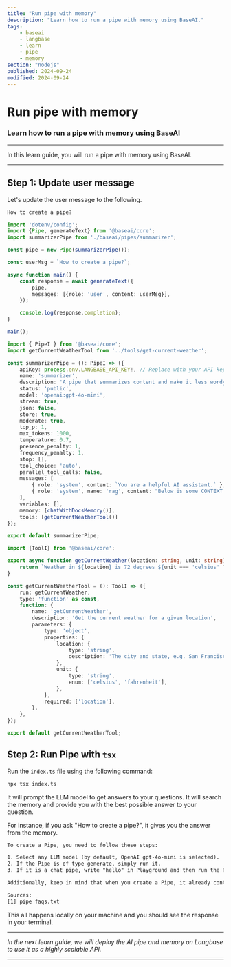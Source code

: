 ```yaml
---
title: "Run pipe with memory"
description: "Learn how to run a pipe with memory using BaseAI."
tags:
    - baseai
    - langbase
    - learn
    - pipe
    - memory
section: "nodejs"
published: 2024-09-24
modified: 2024-09-24
---
```


# Run pipe with memory

### Learn how to run a pipe with memory using BaseAI

---

In this learn guide, you will run a pipe with memory using BaseAI.

---

## Step 1: Update user message

Let's update the user message to the following.

```txt
How to create a pipe?
```

<CodeGroup exampleTitle="Chat with docs RAG" title="Integrate memory with the pipe">

```ts {{ title: 'index.ts' }}
import 'dotenv/config';
import {Pipe, generateText} from '@baseai/core';
import summarizerPipe from './baseai/pipes/summarizer';

const pipe = new Pipe(summarizerPipe());

const userMsg = `How to create a pipe?`;

async function main() {
	const response = await generateText({
		pipe,
		messages: [{role: 'user', content: userMsg}],
	});

	console.log(response.completion);
}

main();
```

```ts {{ title: './baseai/pipes/summarizer.ts' }}
import { PipeI } from '@baseai/core';
import getCurrentWeatherTool from '../tools/get-current-weather';

const summarizerPipe = (): PipeI => ({
	apiKey: process.env.LANGBASE_API_KEY!, // Replace with your API key https://langbase.com/docs/api-reference/api-keys
	name: 'summarizer',
	description: 'A pipe that summarizes content and make it less wordy',
	status: 'public',
	model: 'openai:gpt-4o-mini',
	stream: true,
	json: false,
	store: true,
	moderate: true,
	top_p: 1,
	max_tokens: 1000,
	temperature: 0.7,
	presence_penalty: 1,
	frequency_penalty: 1,
	stop: [],
	tool_choice: 'auto',
	parallel_tool_calls: false,
	messages: [
		{ role: 'system', content: `You are a helpful AI assistant.` },
		{ role: 'system', name: 'rag', content: "Below is some CONTEXT for you to answer the questions. ONLY answer from the CONTEXT. CONTEXT consists of multiple information chunks. Each chunk has a source mentioned at the end.\n\nFor each piece of response you provide, cite the source in brackets like so: [1].\n\nAt the end of the answer, always list each source with its corresponding number and provide the document name. like so [1] Filename.doc.\n\nIf you don't know the answer, just say that you don't know. Ask for more context and better questions if needed." }
	],
	variables: [],
    memory: [chatWithDocsMemory()],
    tools: [getCurrentWeatherTool()]
});

export default summarizerPipe;
```

```ts {{ title: './baseai/tools/get-current-weather.ts' }}
import {ToolI} from '@baseai/core';

export async function getCurrentWeather(location: string, unit: string) {
	return `Weather in ${location} is 72 degrees ${unit === 'celsius' ? 'Celsius' : 'Fahrenheit'}`;
}

const getCurrentWeatherTool = (): ToolI => ({
	run: getCurrentWeather,
	type: 'function' as const,
	function: {
		name: 'getCurrentWeather',
		description: 'Get the current weather for a given location',
		parameters: {
			type: 'object',
			properties: {
				location: {
					type: 'string',
					description: 'The city and state, e.g. San Francisco, CA',
				},
				unit: {
					type: 'string',
					enum: ['celsius', 'fahrenheit'],
				},
			},
			required: ['location'],
		},
	},
});

export default getCurrentWeatherTool;
```
</CodeGroup>

## Step 2: Run Pipe with `tsx`

Run the `index.ts` file using the following command:

```bash
npx tsx index.ts
```

It will prompt the LLM model to get answers to your questions. It will search the memory and provide you with the best possible answer to your question.

For instance, if you ask "How to create a pipe?", it gives you the answer from the memory.

```txt
To create a Pipe, you need to follow these steps:

1. Select any LLM model (by default, OpenAI gpt-4o-mini is selected).
2. If the Pipe is of type generate, simply run it.
3. If it is a chat pipe, write "hello" in Playground and then run the Pipe.

Additionally, keep in mind that when you create a Pipe, it already contains a readme which can be edited at any time [1].

Sources:
[1] pipe faqs.txt
```

This all happens locally on your machine and you should see the response in your terminal.

---

_In the next learn guide, we will deploy the AI pipe and memory on Langbase to use it as a highly scalable API._

---
